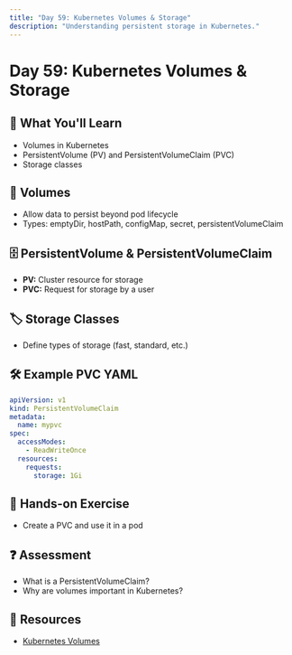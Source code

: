 ```yaml
---
title: "Day 59: Kubernetes Volumes & Storage"
description: "Understanding persistent storage in Kubernetes."
---
```


# Day 59: Kubernetes Volumes & Storage

## 🎯 What You'll Learn

- Volumes in Kubernetes
- PersistentVolume (PV) and PersistentVolumeClaim (PVC)
- Storage classes

## 💾 Volumes

- Allow data to persist beyond pod lifecycle
- Types: emptyDir, hostPath, configMap, secret, persistentVolumeClaim

## 🗄️ PersistentVolume & PersistentVolumeClaim

- **PV:** Cluster resource for storage
- **PVC:** Request for storage by a user

## 🏷️ Storage Classes

- Define types of storage (fast, standard, etc.)

## 🛠️ Example PVC YAML

```yaml
apiVersion: v1
kind: PersistentVolumeClaim
metadata:
  name: mypvc
spec:
  accessModes:
    - ReadWriteOnce
  resources:
    requests:
      storage: 1Gi
```

## 📝 Hands-on Exercise

- Create a PVC and use it in a pod

## ❓ Assessment

- What is a PersistentVolumeClaim?
- Why are volumes important in Kubernetes?

## 🔗 Resources

- [Kubernetes Volumes](https://kubernetes.io/docs/concepts/storage/volumes/)
